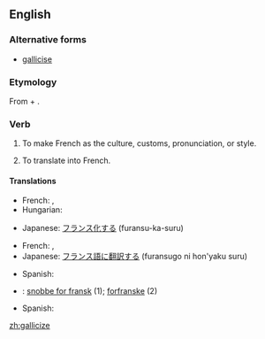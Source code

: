 ==English==

===Alternative forms===
* [[gallicise]] {{qualifier|non-Oxford British spelling}}

===Etymology===
From {{etyl|la|en}} {{term|Gallicus||French|lang=la}} + {{term|-ize}}.

===Verb===
{{en-verb|galliciz|ing}}

# {{context|transitive|lang=en}} To make French as the culture, customs, pronunciation, or style.
# {{context|transitive|lang=en}} To translate into French.

====Translations====
{{trans-top|to make French as the culture, customs, pronunciation, or style}}
* French: {{t|fr|faire français}}, {{t+|fr|franciser}}
* Hungarian: {{t|hu|elfranciásít}}
{{trans-mid}}
* Japanese: [[フランス化]]する (furansu-ka-suru)
{{trans-bottom}}

{{trans-top|to translate into French}}
* French: {{t|fr|traduire en français}}, {{t+|fr|franciser}}
* Japanese: [[フランス語]]に[[翻訳する]] (furansugo ni hon'yaku suru)
{{trans-mid}}
* Spanish: {{t|es|traducir en francés}}
{{trans-bottom}}

{{checktrans-top}}
* {{ttbc|da}}: [[snobbe for fransk]] (1); [[forfranske]] (2)
* Spanish: {{t-check|es|galicizar}}
{{trans-bottom}}

[[zh:gallicize]]